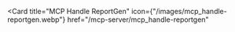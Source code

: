 <Card
  title="MCP Handle ReportGen"
  icon={"/images/mcp_handle-reportgen.webp"}
  href="/mcp-server/mcp_handle-reportgen"
></Card>